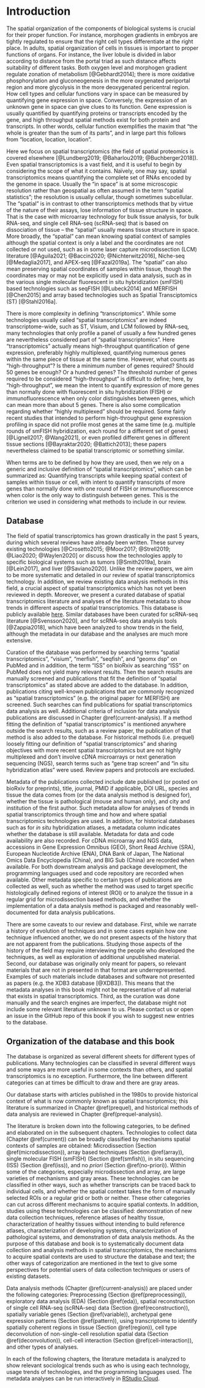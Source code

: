 # Introduction {#intro}

The spatial organization of the components of biological systems is crucial for their proper function. For instance, morphogen gradients in embryos are tightly regulated to ensure that the right cell types differentiate at the right place. In adults, spatial organization of cells in tissues is important to proper functions of organs. For instance, the liver lobule is divided in labor according to distance from the portal triad as such distance affects suitability of different tasks. Both oxygen level and morphogen gradient regulate zonation of metabolism [@Gebhardt2014]; there is more oxidative phosphorylation and gluconeogenesis in the more oxygenated periportal region and more glycolysis in the more deoxygenated pericentral region. How cell types and cellular functions vary in space can be measured by quantifying gene expression in space. Conversely, the expression of an unknown gene in space can give clues to its function. Gene expression is usually quantified by quantifying proteins or transcripts encoded by the gene, and high throughput spatial methods exist for both protein and transcripts. In other words, cellular function exemplifies the maxim that "the whole is greater than the sum of its parts", and in large part this follows from "location, location, location". 

Here we focus on spatial transcriptomics (the field of spatial proteomics is covered elsewhere [@Lundberg2019; @Baharlou2019; @Buchberger2018]). Even spatial transcriptomics is a vast field, and it is useful to begin by considering the scope of what it contains. Naïvely, one may say, spatial transcriptomics means quantifying the complete set of RNAs encoded by the genome in space. Usually the "in space" is at some microscopic resolution rather than geospatial as often assumed in the term "spatial statistics"; the resolution is usually cellular, though sometimes subcellular. The "spatial" is in contrast to other transcriptomics methods that by virtue of the nature of their assays, lose information of tissue structure in space. That is the case with microarray technology for bulk tissue analysis, for bulk RNA-seq, and single cell RNA-seq (scRNA-seq) that is based on dissociation of tissue -- the "spatial" usually means tissue structure in space. More broadly, the "spatial" can mean knowing spatial context of samples although the spatial context is only a label and the coordinates are not collected or not used, such as in some laser capture microdissection (LCM) literature [@Aguila2021; @Baccin2020; @Nichterwitz2016], Niche-seq [@Medaglia2017], and APEX-seq [@Fazal2019a]. The "spatial" can also mean preserving spatial coordinates of samples within tissue, though the coordinates may or may not be explicitly used in data analysis, such as in the various single molecular fluorescent in situ hybridization (smFISH) based technologies such as seqFISH [@Lubeck2014] and MERFISH [@Chen2015] and array based technologies such as Spatial Transciptomics (ST) [@Stahl2016a].

There is more complexity in defining "transcriptomics". While some technologies usually called "spatial transcriptomics" are indeed transcriptome-wide, such as ST, Visium, and LCM followed by RNA-seq, many technologies that only profile a panel of usually a few hundred genes are nevertheless considered part of "spatial transcriptomics". Here "transcriptomics" actually means high-throughput quantification of gene expression, preferably highly multiplexed, quantifying numerous genes within the same piece of tissue at the same time. However, what counts as "high-throughput"? Is there a minimum number of genes required? Should 50 genes be enough? Or a hundred genes? The threshold number of genes required to be considered "high-throughput" is difficult to define; here, by "high-throughput", we mean the intent to quantify expression of more genes than normally done with fluorescent in situ hybridization (FISH) or immunofluorescence when only color distinguishes between genes, which can mean more than about 5 genes. There is also some complication regarding whether "highly multiplexed" should be required. Some fairly recent studies that intended to perform high-throughput gene expression profiling in space did not profile most genes at the same time (e.g. multiple rounds of smFISH hybridization, each round for a different set of genes) [@Lignell2017; @Wang2021], or even profiled different genes in different tissue sections [@Bayraktar2020; @Battich2013]; these papers nevertheless claimed to be spatial transcriptomic or something similar.

When terms are to be defined by how they are used, then we rely on a generic and inclusive definition of "spatial transcriptomics", which can be summarized as: Quantifying transcripts while keeping spatial context of samples within tissue or cell, with intent to quantify transcripts of more genes than normally done with one round of FISH or immunofluorescence when color is the only way to distinguish between genes. This is the criterion we used in considering what methods to include in our review.

## Database

The field of spatial transcriptomics has grown drastically in the past 5 years, during which several reviews have already been written. These survey existing technologies [@Crosetto2015; @Moor2017; @Strell2019; @Liao2020; @Waylen2020] or discuss how the technologies apply to specific biological systems such as tumors [@Smith2019a], brain [@Lein2017], and liver [@Saviano2020]. Unlike the review papers, we aim to be more systematic and detailed in our review of spatial transcriptomics technology. In addition, we review existing data analysis methods in this field, a crucial aspect of spatial transcriptomics which has not yet been reviewed in depth. Moreover, we present a curated database of spatial transcriptomics literature and analyses of the literature metadata to show trends in different aspects of spatial transcriptomics. This database is publicly available [here](https://docs.google.com/spreadsheets/d/1sJDb9B7AtYmfKv4-m8XR7uc3XXw_k4kGSout8cqZ8bY/edit#gid=1693202466). Similar databases have been curated for scRNA-seq literature [@Svensson2020], and for scRNA-seq data analysis tools [@Zappia2018], which have been analyzed to show trends in the field, although the metadata in our database and the analyses are much more extensive.

Curation of the database was performed by searching terms "spatial transcriptomics", "visium", "merfish", "seqfish", and "geomx dsp" on PubMed and in addition, the term "ISS" on bioRxiv as searching "ISS" on PubMed does not yield many relevant results. Then the search results are manually screened and publications that fit the definition of "spatial transcriptomics" as stated above are added to the database. In addition, publications citing well-known publications that are commonly recognized as "spatial transcriptomics" (e.g. the original paper for MERFISH) are screened. Such searches can find publications for spatial transcriptomics data analysis as well. Additional criteria of inclusion for data analysis publications are discussed in Chapter \@ref(current-analysis). If a method fitting the definition of "spatial transcriptomics" is mentioned anywhere outside the search results, such as a review paper, the publication of that method is also added to the database. For historical methods (i.e. prequel) loosely fitting our definition of "spatial transcriptomics" and sharing objectives with more recent spatial transcriptomics but are not highly multiplexed and don't involve cDNA microarrays or next generation sequencing (NGS), search terms such as "gene trap screen" and "in situ hybridization atlas" were used. Review papers and protocols are excluded.

Metadata of the publications collected include date published (or posted on bioRxiv for preprints), title, journal, PMID if applicable, DOI URL, species and tissue the data comes from (or the data analysis method is designed for), whether the tissue is pathological (mouse and human only), and city and institution of the first author. Such metadata allow for analyses of trends in spatial transcriptomics through time and how and where spatial transcriptomics technologies are used. In addition, for historical databases such as for *in situ* hybridization atlases, a metadata column indicates whether the database is still available. Metadata for data and code availability are also recorded. For cDNA microarray and NGS data, accessions in Gene Expression Omnibus (GEO), Short Read Archive (SRA), European Nucleotide Archive (ENA), DNA Bank of Japan, The National Omics Data Encyclopedia (China), and BIG Sub (China) are recorded when available. For both downstream analysis and package development, the programming languages used and code repository are recorded when available. Other metadata specific to certain types of publications are collected as well, such as whether the method was used to target specific histologically defined regions of interest (ROI) or to analyze the tissue in a regular grid for microdissection based methods, and whether the implementation of a data analysis method is packaged and reasonably well-documented for data analysis publications.

There are some caveats to our review and database. First, while we narrate a history of evolution of techniques and in some cases explain how one technique influenced another, we do not present aspects of the history that are not apparent from the publications. Studying those aspects of the history of the field may require interviewing the people who developed the techniques, as well as exploration of additional unpublished material. Second, our database was originally only meant for papers, so relevant materials that are not in presented in that format are underrepresented. Examples of such materials include databases and software not presented as papers (e.g. the XDB3 database [@XDB3]). This means that the metadata analyses in this book might not be representative of all material that exists in spatial transcriptomics. Third, as the curation was done manually and the search engines are imperfect, the database might not include some relevant literature unknown to us. Please contact us or open an issue in the GitHub repo of this book if you wish to suggest new entries to the database.

## Organization of the database and this book

The database is organized as several different sheets for different types of publications. Many technologies can be classified in several different ways and some ways are more useful in some contexts than others, and spatial transcriptomics is no exception. Furthermore, the line between different categories can at times be difficult to draw and there are gray areas. 

Our database starts with articles published in the 1980s to provide historical context of what is now commonly known as spatial transcriptomics; this literature is summarized in Chapter \@ref(prequel), and historical methods of data analysis are reviewed in Chapter \@ref(prequel-analysis). 

The literature is broken down into the following categories, to be defined and elaborated on in the subsequent chapters. Technologies to collect data (Chapter \@ref(current)) can be broadly classified by mechanisms spatial contexts of samples are obtained: Microdissection (Section \@ref(microdissection)), array based techniques (Section \@ref(array)), single molecular FISH (smFISH) (Section \@ref(smfish)), in situ sequencing (ISS) (Section \@ref(iss)), and no *priori* (Section \@ref(no-priori)). Within some of the categories, especially microdissection and array, are large varieties of mechanisms and gray areas. These technologies can be classified in other ways, such as whether transcripts can be traced back to individual cells, and whether the spatial context takes the form of manually selected ROIs or a regular grid or both or neither. These other categories can cut across different mechanisms to acquire spatial contexts. In addition, studies using these technologies can be classified: demonstration of new data collection techniques, reference atlases of healthy tissue, characterization of healthy tissues without intending to build reference atlases, characterization of developing systems, characterization of pathological systems, and demonstration of data analysis methods. As the purpose of this database and book is to systematically document data collection and analysis methods in spatial transcriptomics, the mechanisms to acquire spatial contexts are used to structure the database and text; the other ways of categorization are mentioned in the text to give some perspectives for potential users of data collection techniques or users of existing datasets.

Data analysis methods (Chapter \@ref(current-analysis)) are placed under the following categories: Preprocessing (Section \@ref(preprocessing)), exploratory data analysis (EDA) (Section \@ref(eda)), spatial reconstruction of single cell RNA-seq (scRNA-seq) data (Section \@ref(reconstruction)), spatially variable genes (Section \@ref(variable)), archetypal gene expression patterns (Section \@ref(pattern)), using transcriptome to identify spatially coherent regions in tissue (Section \@ref(region)), cell type deconvolution of non-single-cell resolution spatial data (Section \@ref(deconvolution)), cell-cell interaction (Section \@ref(cell-interaction)), and other types of analyses. 

In each of the following chapters, the literature metadata is analyzed to show relevant sociological trends such as who is using each technology, usage trends of technologies, and the programming languages used. The metadata analyses can be run interactively in [RStudio Cloud](https://rstudio.cloud/project/1981124).
